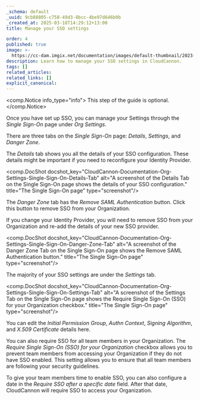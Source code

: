 ```yaml
---
_schema: default
_uuid: 9cb88805-c758-49d3-8bcc-4be97d646b0b
_created_at: 2025-03-18T14:29:12+13:00
title: Manage your SSO settings

order: 4
published: true
image: >-
  https://cc-dam.imgix.net/documentation/images/default-thumbnail/2023-Q4/CloudCannon-Documentation-Thumbnail.png
description: Learn how to manage your SSO settings in CloudCannon.
tags: []
related_articles:
related_links: []
explicit_canonical:
---
```

<comp.Notice info_type="info">
  This step of the guide is optional.
</comp.Notice>

Once you have set up SSO, you can manage your Settings through the *Single Sign-On* page under *Org Settings*.

There are three tabs on the *Single Sign-On* page: *Details*, *Settings*, and *Danger Zone*.

The *Details* tab shows you all the details of your SSO configuration. These details might be important if you need to reconfigure your Identity Provider.

<comp.DocShot docshot_key="CloudCannon-Documentation-Org-Settings-Single-Sign-On-Details-Tab" alt="A screenshot of the Details Tab on the Single Sign-On page shows the details of your SSO configuration." title="The Single Sign-On page" type="screenshot"/>

The *Danger Zone* tab has the *Remove SAML Authentication* button. Click this button to remove SSO from your Organization.

If you change your Identity Provider, you will need to remove SSO from your Organization and re-add the details of your new SSO provider.

<comp.DocShot docshot_key="CloudCannon-Documentation-Org-Settings-Single-Sign-On-Danger-Zone-Tab" alt="A screenshot of the Danger Zone Tab on the Single Sign-On page shows the Remove SAML Authentication button." title="The Single Sign-On page" type="screenshot"/>

The majority of your SSO settings are under the *Settings* tab.

<comp.DocShot docshot_key="CloudCannon-Documentation-Org-Settings-Single-Sign-On-Settings-Tab" alt="A screenshot of the Settings Tab on the Single Sign-On page shows the Require Single Sign-On (SSO) for your Organization checkbox." title="The Single Sign-On page" type="screenshot"/>

You can edit the *Initial Permission Group*, *Authn Context*, *Signing Algorithm*, and *X.509* *Certificate* details here.

You can also require SSO for all team members in your Organization. The *Require Single Sign-On (SSO) for your Organization* checkbox allows you to prevent team members from accessing your Organization if they do not have SSO enabled. This setting allows you to ensure that all team members are following your security guidelines.

To give your team members time to enable SSO, you can also configure a date in the *Require SSO after a specific date* field. After that date, CloudCannon will require SSO to access your Organization.